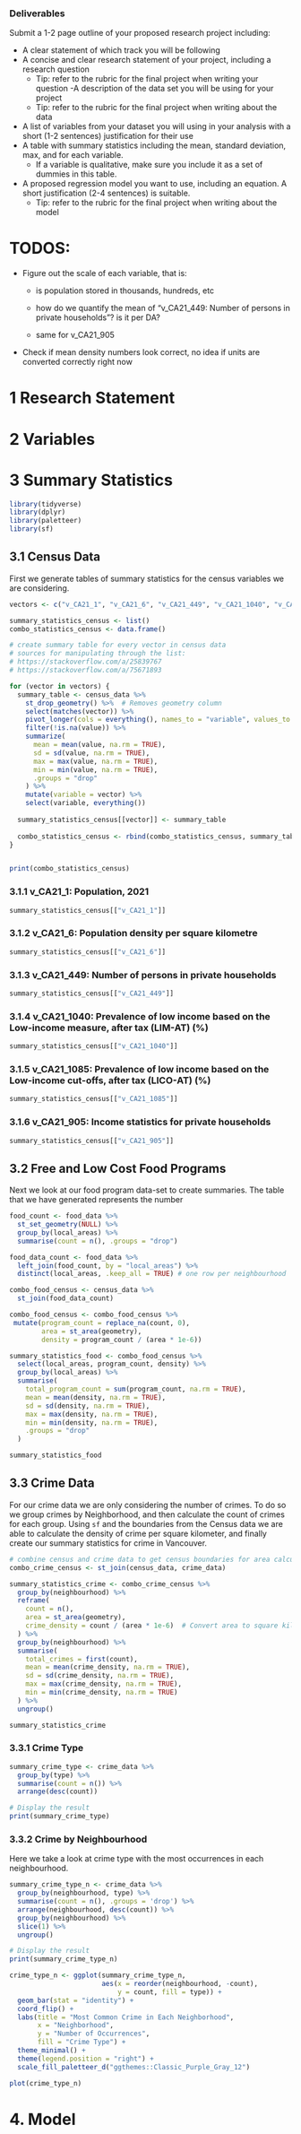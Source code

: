 ### Deliverables

Submit a 1-2 page outline of your proposed research project including:

-   A clear statement of which track you will be following
-   A concise and clear research statement of your project, including a research question
    -   Tip: refer to the rubric for the final project when writing your question -A description of the data set you will be using for your project
    -   Tip: refer to the rubric for the final project when writing about the data
-   A list of variables from your dataset you will using in your analysis with a short (1-2 sentences) justification for their use
-   A table with summary statistics including the mean, standard deviation, max, and for each variable.
    -   If a variable is qualitative, make sure you include it as a set of dummies in this table.
-   A proposed regression model you want to use, including an equation. A short justification (2-4 sentences) is suitable.
    -   Tip: refer to the rubric for the final project when writing about the model

# TODOS:

-   Figure out the scale of each variable, that is:

    -   is population stored in thousands, hundreds, etc

    -   how do we quantify the mean of "v_CA21_449: Number of persons in private households"? is it per DA?

    -   same for v_CA21_905

-   Check if mean density numbers look correct, no idea if units are converted correctly right now

# 1 Research Statement

# 2 Variables

# 3 Summary Statistics

```r
library(tidyverse)
library(dplyr)
library(paletteer)
library(sf)
```

## 3.1 Census Data

First we generate tables of summary statistics for the census variables we are considering.

```r
vectors <- c("v_CA21_1", "v_CA21_6", "v_CA21_449", "v_CA21_1040", "v_CA21_1085", "v_CA21_905")

summary_statistics_census <- list()
combo_statistics_census <- data.frame()

# create summary table for every vector in census data
# sources for manipulating through the list:
# https://stackoverflow.com/a/25839767
# https://stackoverflow.com/a/75671893

for (vector in vectors) {
  summary_table <- census_data %>%
    st_drop_geometry() %>%  # Removes geometry column
    select(matches(vector)) %>%
    pivot_longer(cols = everything(), names_to = "variable", values_to = "value") %>%
    filter(!is.na(value)) %>%
    summarize(
      mean = mean(value, na.rm = TRUE),
      sd = sd(value, na.rm = TRUE),
      max = max(value, na.rm = TRUE),
      min = min(value, na.rm = TRUE),
      .groups = "drop"
    ) %>%
    mutate(variable = vector) %>%
    select(variable, everything())
  
  summary_statistics_census[[vector]] <- summary_table
  
  combo_statistics_census <- rbind(combo_statistics_census, summary_table)
}


print(combo_statistics_census)
```

### 3.1.1 v_CA21_1: Population, 2021

```r
summary_statistics_census[["v_CA21_1"]]
```

### 3.1.2 v_CA21_6: Population density per square kilometre

```r
summary_statistics_census[["v_CA21_6"]]
```

### 3.1.3 v_CA21_449: Number of persons in private households

```r
summary_statistics_census[["v_CA21_449"]]
```

### 3.1.4 v_CA21_1040: Prevalence of low income based on the Low-income measure, after tax (LIM-AT) (%)

```r
summary_statistics_census[["v_CA21_1040"]]
```

### 3.1.5 v_CA21_1085: Prevalence of low income based on the Low-income cut-offs, after tax (LICO-AT) (%)

```r
summary_statistics_census[["v_CA21_1085"]]
```

### 3.1.6 v_CA21_905: Income statistics for private households

```r
summary_statistics_census[["v_CA21_905"]]
```

## 3.2 Free and Low Cost Food Programs

Next we look at our food program data-set to create summaries. The table that we have generated represents the number

```r
food_count <- food_data %>%
  st_set_geometry(NULL) %>% 
  group_by(local_areas) %>%
  summarise(count = n(), .groups = "drop")

food_data_count <- food_data %>%
  left_join(food_count, by = "local_areas") %>%
  distinct(local_areas, .keep_all = TRUE) # one row per neighbourhood

combo_food_census <- census_data %>%
  st_join(food_data_count)

combo_food_census <- combo_food_census %>%
 mutate(program_count = replace_na(count, 0),
        area = st_area(geometry),
        density = program_count / (area * 1e-6))

summary_statistics_food <- combo_food_census %>%
  select(local_areas, program_count, density) %>%
  group_by(local_areas) %>%
  summarise(
    total_program_count = sum(program_count, na.rm = TRUE),
    mean = mean(density, na.rm = TRUE),
    sd = sd(density, na.rm = TRUE),
    max = max(density, na.rm = TRUE),
    min = min(density, na.rm = TRUE),
    .groups = "drop"
  )

summary_statistics_food
```

## 3.3 Crime Data

For our crime data we are only considering the number of crimes. To do so we group crimes by Neighborhood, and then calculate the count of crimes for each group. Using `sf` and the boundaries from the Census data we are able to calculate the density of crime per square kilometer, and finally create our summary statistics for crime in Vancouver.

```r
# combine census and crime data to get census boundaries for area calculations
combo_crime_census <- st_join(census_data, crime_data)

summary_statistics_crime <- combo_crime_census %>%
  group_by(neighbourhood) %>%
  reframe(
    count = n(),
    area = st_area(geometry),
    crime_density = count / (area * 1e-6)  # Convert area to square kilometers
  ) %>%
  group_by(neighbourhood) %>%
  summarise(
    total_crimes = first(count),
    mean = mean(crime_density, na.rm = TRUE),
    sd = sd(crime_density, na.rm = TRUE),
    max = max(crime_density, na.rm = TRUE),
    min = min(crime_density, na.rm = TRUE)
  ) %>%
  ungroup()

summary_statistics_crime
```

### 3.3.1 Crime Type

```r
summary_crime_type <- crime_data %>%
  group_by(type) %>%
  summarise(count = n()) %>%
  arrange(desc(count))

# Display the result
print(summary_crime_type)
```

### 3.3.2 Crime by Neighbourhood

Here we take a look at crime type with the most occurrences in each neighbourhood.

```r
summary_crime_type_n <- crime_data %>%
  group_by(neighbourhood, type) %>%
  summarise(count = n(), .groups = 'drop') %>%
  arrange(neighbourhood, desc(count)) %>%
  group_by(neighbourhood) %>%                     
  slice(1) %>%                                      
  ungroup()

# Display the result
print(summary_crime_type_n)
```

```r
crime_type_n <- ggplot(summary_crime_type_n, 
                       aes(x = reorder(neighbourhood, -count), 
                           y = count, fill = type)) +
  geom_bar(stat = "identity") +
  coord_flip() +
  labs(title = "Most Common Crime in Each Neighborhood",
       x = "Neighborhood",
       y = "Number of Occurrences",
       fill = "Crime Type") +
  theme_minimal() +
  theme(legend.position = "right") +
  scale_fill_paletteer_d("ggthemes::Classic_Purple_Gray_12")

plot(crime_type_n)
```

# 4. Model
